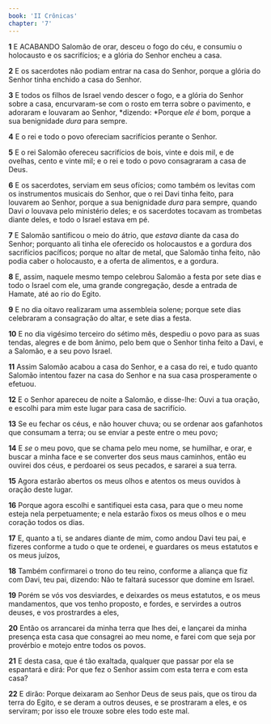 ```yaml
---
book: 'II Crônicas'
chapter: '7'
---
```


**1** E ACABANDO Salomão de orar, desceu o fogo do céu, e consumiu o holocausto e os sacrifícios; e a glória do Senhor encheu a casa.

**2** E os sacerdotes não podiam entrar na casa do Senhor, porque a glória do Senhor tinha enchido a casa do Senhor.

**3** E todos os filhos de Israel vendo descer o fogo, e a glória do Senhor sobre a casa, encurvaram-se com o rosto em terra sobre o pavimento, e adoraram e louvaram ao Senhor, *dizendo: *Porque _ele é_ bom, porque a sua benignidade _dura_ para sempre.

**4** E o rei e todo o povo ofereciam sacrifícios perante o Senhor.

**5** E o rei Salomão ofereceu sacrifícios de bois, vinte e dois mil, e de ovelhas, cento e vinte mil; e o rei e todo o povo consagraram a casa de Deus.

**6** E os sacerdotes, serviam em seus ofícios; como também os levitas com os instrumentos musicais do Senhor, que o rei Davi tinha feito, para louvarem ao Senhor, porque a sua benignidade _dura_ para sempre, quando Davi _o_ louvava pelo ministério deles; e os sacerdotes tocavam as trombetas diante deles, e todo o Israel estava em pé.

**7** E Salomão santificou o meio do átrio, que _estava_ diante da casa do Senhor; porquanto ali tinha ele oferecido os holocaustos e a gordura dos sacrifícios pacíficos; porque no altar de metal, que Salomão tinha feito, não podia caber o holocausto, e a oferta de alimentos, e a gordura.

**8** E, assim, naquele mesmo tempo celebrou Salomão a festa por sete dias e todo o Israel com ele, uma grande congregação, desde a entrada de Hamate, até ao rio do Egito.

**9** E no dia oitavo realizaram uma assembleia solene; porque sete dias celebraram a consagração do altar, e sete dias a festa.

**10** E no dia vigésimo terceiro do sétimo mês, despediu o povo para as suas tendas, alegres e de bom ânimo, pelo bem que o Senhor tinha feito a Davi, e a Salomão, e a seu povo Israel.

**11** Assim Salomão acabou a casa do Senhor, e a casa do rei, e tudo quanto Salomão intentou fazer na casa do Senhor e na sua casa prosperamente o efetuou.

**12** E o Senhor apareceu de noite a Salomão, e disse-lhe: Ouvi a tua oração, e escolhi para mim este lugar para casa de sacrifício.

**13** Se eu fechar os céus, e não houver chuva; ou se ordenar aos gafanhotos que consumam a terra; ou se enviar a peste entre o meu povo;

**14** E _se_ o meu povo, que se chama pelo meu nome, se humilhar, e orar, e buscar a minha face e se converter dos seus maus caminhos, então eu ouvirei dos céus, e perdoarei os seus pecados, e sararei a sua terra.

**15** Agora estarão abertos os meus olhos e atentos os meus ouvidos à oração deste lugar.

**16** Porque agora escolhi e santifiquei esta casa, para que o meu nome esteja nela perpetuamente; e nela estarão fixos os meus olhos e o meu coração todos os dias.

**17** E, quanto a ti, se andares diante de mim, como andou Davi teu pai, e fizeres conforme a tudo o que te ordenei, e guardares os meus estatutos e os meus juízos,

**18** Também confirmarei o trono do teu reino, conforme a aliança que fiz com Davi, teu pai, dizendo: Não te faltará sucessor que domine em Israel.

**19** Porém se vós vos desviardes, e deixardes os meus estatutos, e os meus mandamentos, que vos tenho proposto, e fordes, e servirdes a outros deuses, e vos prostrardes a eles,

**20** Então os arrancarei da minha terra que lhes dei, e lançarei da minha presença esta casa que consagrei ao meu nome, e farei com que seja por provérbio e motejo entre todos os povos.

**21** E desta casa, que é tão exaltada, qualquer que passar por ela se espantará e dirá: Por que fez o Senhor assim com esta terra e com esta casa?

**22** E dirão: Porque deixaram ao Senhor Deus de seus pais, que os tirou da terra do Egito, e se deram a outros deuses, e se prostraram a eles, e os serviram; por isso ele trouxe sobre eles todo este mal.
